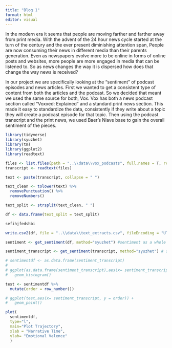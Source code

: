 ```yaml
---
title: "Blog 1"
format: html
editor: visual
---
```


In the modern era it seems that people are moving farther and farther away from print media. With the advent of the 24 hour news cycle started at the turn of the century and the ever present diminishing attention span, People are now consuming their news in different media than their parents generation. Even as newspapers evolve more to be online in forms of online posts and websites, more people are more engaged in media that can be listened to. So as news changes the way it is dispersed how does that change the way news is received?

In our project we are specifically looking at the "sentiment" of podcast episodes and news articles. First we wanted to get a consistent type of content from both the articles and the podcast. So we decided that meant we used the same source for both, Vox. Vox has both a news podcast section called "Voxxed: Explained" and a standard print news section. This made it easy to standardize the data, consistently if they write about a topic they will create a podcast episode for that topic. Then using the podcast transcript and the print news, we used Baer's Niave base to gain the overall sentiment of the pieces.

```r
library(tidyverse)
library(syuzhet)
library(tm)
library(ggplot2)
library(readtext)
```

```r
files <- list.files(path = "..\\data\\vox_podcasts", full.names = T, recursive = T)
transcript <- readtext(files)

text <- paste(transcript, collapse = " ")

text_clean <- tolower(text) %>%
  removePunctuation() %>%
  removeNumbers()

text_split <- strsplit(text_clean, " ")

df <- data.frame(text_split = text_split)

sefihjfedshbi

write.csv2(df, file = "..\\data\\text_extracts.csv", fileEncoding = "UTF-8")
```

```r
sentiment <- get_sentiment(df, method="syuzhet") #sentiment as a whole

sentiment_transcript <- get_sentiment(transcript, method="syuzhet") # sentiment per document
```


```r
# sentimentdf <- as.data.frame(sentiment_transcript)
# 
# ggplot(as.data.frame(sentiment_transcript),aes(x= sentiment_transcript)) +
#   geom_histogram()

test <- sentimentdf %>% 
  mutate(order = row_number())

# ggplot(test,aes(x= sentiment_transcript, y = order)) + 
#   geom_point()

plot(
  sentimentdf, 
  type="l", 
  main="Plot Trajectory", 
  xlab = "Narrative Time", 
  ylab= "Emotional Valence"
  )
```
